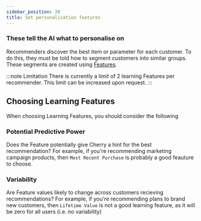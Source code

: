 ```yaml
---
sidebar_position: 20
title: Set personalisation features
---
```


### These tell the AI what to personalise on

Recommenders discover the best item or parameter for each customer.
To do this, they must be told how to segment customers into similar groups.
These segments are created using [Features](/docs/understand/Concepts/features).

:::note Limitation
There is currently a limit of 2 learning Features per recommender.
This limit can be increased upon request.
:::

## Choosing Learning Features

When choosing Learning Features, you should consider the following

### Potential Predictive Power

Does the Feature potentially give Cherry a hint for the best recommendation?
For example, if you're recommending marketing campaign products, then `Most Recent Purchase` is probably a good feauture to choose.

### Variability

Are Feature values likely to change across customers recieving recommendations?
For example, if you're recommending plans to brand new customers,
then `Lifetime Value` is not a good learning feature, as it will be zero for all users (i.e. no variability)
